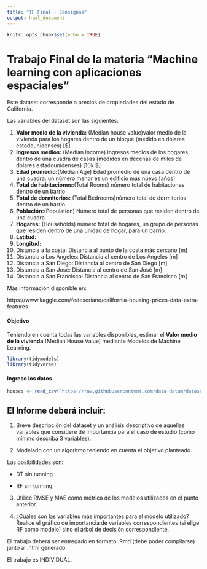 ```yaml
---
title: "TP Final - Consignas"
output: html_document
---
```


```r
knitr::opts_chunk$set(echo = TRUE)
```

# Trabajo Final de la materia "Machine learning con aplicaciones espaciales"


Este dataset corresponde a precios de propiedades del estado de California. 

Las variables del dataset son las siguientes:

1) **Valor medio de la vivienda:** (Median house value)valor medio de la vivienda para los hogares dentro de un bloque (medido en dólares estadounidenses) [$]
2) **Ingresos medios:** (Median Income) ingresos medios de los hogares dentro de una cuadra de casas (medidos en decenas de miles de dólares estadounidenses) [10k $]
3) **Edad promedio:**(Median Age) Edad promedio de una casa dentro de una cuadra; un número menor es un edificio más nuevo [años]
4) **Total de habitaciones:**(Total Rooms) número total de habitaciones dentro de un barrio
5) **Total de dormitorios:** (Total Bedrooms)número total de dormitorios dentro de un barrio
6) **Población:**(Population) Número total de personas que residen dentro de una cuadra.
7) **Hogares:** (Households) número total de hogares, un grupo de personas que residen dentro de una unidad de hogar, para un barrio.
8) **Latitud:** 
9) **Longitud:** 
10) Distancia a la costa: Distancia al punto de la costa más cercano [m]
11) Distancia a Los Ángeles: Distancia al centro de Los Ángeles [m]
12) Distancia a San Diego: Distancia al centro de San Diego [m]
13) Distancia a San José: Distancia al centro de San José [m]
14) Distancia a San Francisco: Distancia al centro de San Francisco [m]


Más información disponible en:

https://www.kaggle.com/fedesoriano/california-housing-prices-data-extra-features 


#### Objetivo
Teniendo en cuenta todas las variables disponibles, estimar el **Valor medio de la vivienda** (Median House Value) mediante Modelos de Machine Learning.


```r
library(tidymodels)
library(tidyverse)
```

#### Ingreso los datos

```r
houses <- read_csv("https://raw.githubusercontent.com/data-datum/datasets/main/california_houses.csv")
```


## El Informe deberá incluir:

1. Breve descripción del dataset y un análisis descriptivo de aquellas variables que considere de importancia para el caso de estudio  (como mínimo describa 3 variables).

2. Modelado con un algoritmo teniendo en cuenta el objetivo planteado.

Las posibilidades son:

* DT sin tunning

* RF sin tunning

3. Utilicé RMSE y MAE como métrica de los modelos utilizados en el punto anterior.  

4. ¿Cuáles son las variables más importantes para el modelo utilizado? 
Realice el gráfico de importancia de variables correspondientes (si elige RF como modelo) sino el árbol de decisión correspondiente. 


El trabajo deberá ser entregado en formato .Rmd (debe poder compilarse) junto al .html generado.


El trabajo es INDIVIDUAL. 

